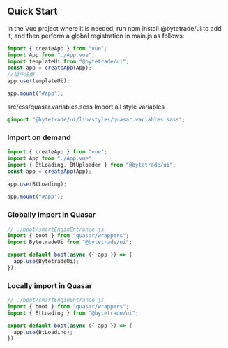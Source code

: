 
<Meta title="Quick Start" />

## Quick Start

In the Vue project where it is needed, run npm install @bytetrade/ui to add it, and then perform a global registration in main.js as follows:

```js
import { createApp } from "vue";
import App from "./App.vue";
import templateUi from "@bytetrade/ui";
const app = createApp(App);
//组件注册
app.use(templateUi);

app.mount("#app");
```

src/css/quasar.variables.scss Import all style variables

```scss
@import "@bytetrade/ui/lib/styles/quasar.variables.sass";
```

### Import on demand

```js
import { createApp } from "vue";
import App from "./App.vue";
import { BtLoading, BtUploader } from "@bytetrade/ui";
const app = createApp(App);
 
app.use(BtLoading);

app.mount("#app");
```

### Globally import in Quasar

```js
// ./boot/smartEnginEntrance.js
import { boot } from "quasar/wrappers";
import BytetradeUi from "@bytetrade/ui";

export default boot(async ({ app }) => {
  app.use(BytetradeUi);
});
```

### Locally import in Quasar

```js
// ./boot/smartEnginEntrance.js
import { boot } from "quasar/wrappers";
import { BtLoading } from "@bytetrade/ui";

export default boot(async ({ app }) => {
  app.use(BtLoading);
});
```

